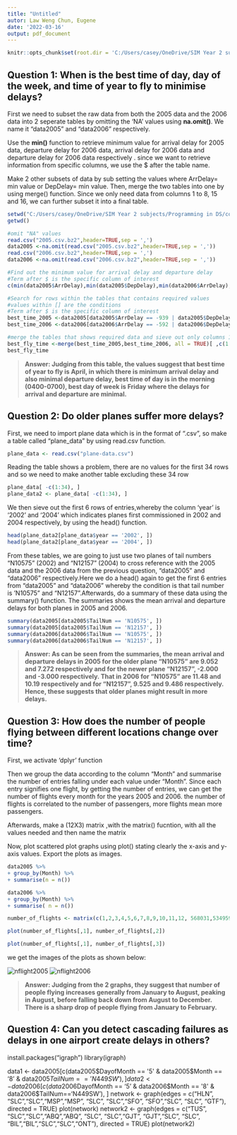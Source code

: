 ---
title: "Untitled"
autor: Law Weng Chun, Eugene
date: '2022-03-16'
output: pdf_document
---

```{r setup, include=FALSE}
knitr::opts_chunk$set(root.dir = 'C:/Users/casey/OneDrive/SIM Year 2 subjects/Programming in DS/coursework files', echo = FALSE)
```

## Question 1: When is the best time of day, day of the week, and time of year to fly to minimise delays?

First we need to subset the raw data from both the 2005 data and the 2006 data into 2 seperate tables by omitting the 'NA' values using **na.omit()**. We name it "data2005" and "data2006" respectively.

Use the **min()** function to retrieve minimum value for arrival delay for 2005 data, departure delay for 2006 data, arrival delay for 2006 data and departure delay for 2006 data respectively . since we want to retrieve information from specific columns, we use the \$ after the table name.

Make 2 other subsets of data by sub setting the values where ArrDelay= min value or DepDelay= min value. Then, merge the two tables into one by using merge() function. Since we only need data from columns 1 to 8, 15 and 16, we can further subset it into a final table.

```{r ,echo=FALSE}

setwd("C:/Users/casey/OneDrive/SIM Year 2 subjects/Programming in DS/coursework files")
getwd()

#omit "NA" values 
read.csv("2005.csv.bz2",header=TRUE,sep = ',')
data2005 <-na.omit(read.csv("2005.csv.bz2",header=TRUE,sep = ','))
read.csv("2006.csv.bz2",header=TRUE,sep = ',')
data2006 <-na.omit(read.csv("2006.csv.bz2",header=TRUE,sep = ',')) 

#Find out the minimum value for arrival delay and departure delay
#Term after $ is the specific column of interest
c(min(data2005$ArrDelay),min(data2005$DepDelay),min(data2006$ArrDelay),min(data2006$DepDelay))

#Search for rows within the tables that contains required values
#values within [] are the conditions
#Term after $ is the specific column of interest
best_time_2005 <-data2005[data2005$ArrDelay == -939 | data2005$DepDelay == -1199, ]  
best_time_2006 <-data2006[data2006$ArrDelay == -592 | data2006$DepDelay == -1200, ]

#merge the tables that shows required data and sieve out only columns 1 to 8, 15 and 16 to make one final table
best_fly_time <-merge(best_time_2005,best_time_2006, all = TRUE)[ ,c(1:8, 15,16)]
best_fly_time
```

> **Answer: Judging from this table, the values suggest that best time of year to fly is April, in which there is minimum arrival delay and also minimal departure delay, best time of day is in the morning (0400-0700), best day of week is Friday where the delays for arrival and departure are minimal.**

## Question 2: Do older planes suffer more delays?

First, we need to import plane data which is in the format of ".csv", so make a table called "plane_data" by using read.csv function.

```{r , echo=FALSE}
plane_data <- read.csv("plane-data.csv")
```

Reading the table shows a problem, there are no values for the first 34 rows and so we need to make another table excluding these 34 row

```{r , echo=FALSE}
plane_data[ -c(1:34), ]
plane_data2 <- plane_data[ -c(1:34), ]
```

We then sieve out the first 6 rows of entries,whereby the column 'year' is '2002' and '2004' which indicates planes first commissioned in 2002 and 2004 respectively, by using the head() function.

```{r , echo=FALSE}
head(plane_data2[plane_data$year == '2002', ])
head(plane_data2[plane_data$year == '2004', ])
```

From these tables, we are going to just use two planes of tail numbers "N10575" (2002) and "N12157" (2004) to cross reference with the 2005 data and the 2006 data from the previous question, "data2005" and "data2006" respectively.Here we do a head() again to get the first 6 entries from "data2005" and "data2006" whereby the condition is that tail number is 'N10575" and "N12157".Afterwards, do a summary of these data using the summary() function. The summaries shows the mean arrival and departure delays for both planes in 2005 and 2006.

```{r summary, , echo=TRUE}
summary(data2005[data2005$TailNum == 'N10575', ])
summary(data2005[data2005$TailNum == 'N12157', ])
summary(data2006[data2006$TailNum == 'N10575', ])
summary(data2006[data2006$TailNum == 'N12157', ])
```

> **Answer: As can be seen from the summaries, the mean arrival and departure delays in 2005 for the older plane "N10575" are 9.052 and 7.272 respectively and for the newer plane "N12157", -2.000 and -3.000 respectively. That in 2006 for "N10575" are 11.48 and 10.19 respectively and for "N12157", 9.525 and 9.486 respectively. Hence, these suggests that older planes might result in more delays.**

## Question 3: How does the number of people flying between different locations change over time?

First, we activate 'dplyr' function

Then we group the data according to the column "Month" and summarise the number of entries falling under each value under "Month". Since each entry signifies one flight, by getting the number of entries, we can get the number of flights every month for the years 2005 and 2006. the number of flights is correlated to the number of passengers, more flights mean more passengers.

Afterwards, make a (12X3) matrix ,with the matrix() fucntion, with all the values needed and then name the matrix

Now, plot scattered plot graphs using plot() stating clearly the x-axis and y-axis values. Export the plots as images.

```{r, echo=FALSE}
data2005 %>%
+ group_by(Month) %>%
+ summarise(n = n()) 

data2006 %>%
+ group_by(Month) %>%
+ summarise( n = n())

number_of_flights <- matrix(c(1,2,3,4,5,6,7,8,9,10,11,12, 568031,534959,606489,586179,608046,597856,612107,615643,561905,581513,559625,560485, 570130,518645,596578,577718,594626,586418,608631,617379,573750,599086,575570,585271), nrow = 12, ncol = 3, byrow = FALSE, dimnames = list( c("1","2","3","4","5","6","7","8","9","10","11","12") , c("Month","n2005","n2006")))

plot(number_of_flights[,1], number_of_flights[,2])

plot(number_of_flights[,1], number_of_flights[,3])
```

we get the images of the plots as shown below:

![nflight2005](nflights2005.png) ![nflight2006](nflights2006.png)

> **Answer: Judging from the 2 graphs, they suggest that number of people flying increases generally from January to August, peaking in August, before falling back down from August to December. There is a sharp drop of people flying from January to February.**

## Question 4: Can you detect cascading failures as delays in one airport create delays in others?

install.packages("igraph")
library(igraph)

data1 <- data2005[c(data2005$DayofMonth == '5' & data2005$Month == '8' & data2005$TailNum=='N449SW'), ]
data2 <- data2006[c(data2006$DayofMonth == '5' & data2006$Month == '8' & data2006$TailNum=='N449SW'), ]
network <- graph(edges = c("HLN", "SLC","SLC","MSP","MSP", "SLC", "SLC","SFO", "SFO","SLC", "SLC", "GTF"), directed = TRUE)
plot(network)
network2 <- graph(edges = c("TUS", "SLC","SLC","ABQ","ABQ", "SLC", "SLC","GJT", "GJT","SLC", "SLC", "BIL","BIL","SLC","SLC","ONT"), directed = TRUE)
plot(network2)

